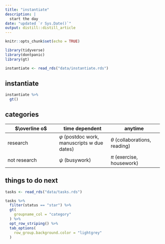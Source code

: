 ```yaml
---
title: "instantiate"
description: |
  start the day
date: "updated `r Sys.Date()`"
output: distill::distill_article
---
```


```r
knitr::opts_chunk$set(echo = TRUE)
```


```r
library(tidyverse)
library(dontpanic)
library(gt)

instantiate <- read_rds("data/instantiate.rds")

```


## instantiate

```r

instantiate %>% 
  gt() 

```


## categories

$\overline o$ | time dependent | anytime 
-|-|- 
research | $\varphi$ (postdoc work, manuscripts w due dates) | $\theta$ (collaborations, reading) 
not research | $\psi$ (busywork) | $\pi$ (exercise, housework)


## things to do next

```r
tasks <- read_rds("data/tasks.rds")

tasks %>% 
  filter(status == "star") %>% 
  gt(
    groupname_col = "category"
  ) %>% 
  opt_row_striping() %>% 
  tab_options(
    row_group.background.color = "lightgrey"
  )

```

